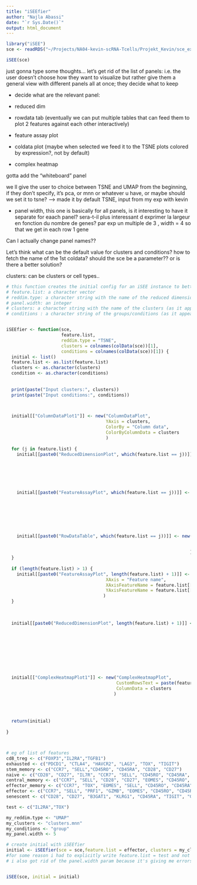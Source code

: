 ```yaml
---
title: "iSEEfier"
author: "Najla Abassi"
date: "`r Sys.Date()`"
output: html_document
---
```


```r
library("iSEE")
sce <- readRDS("~/Projects/NA04-kevin-scRNA-Tcells/Projekt_Kevin/sce_ex_fb.RDS")

iSEE(sce)
```


just gonna type some thoughts...
let's get rid of the list of panels: i.e. the user doesn't choose how they want to visualize but rather give them a general view with different panels all at once; they decide what to keep

- decide what are the relevant panel:

+ reduced dim
+ rowdata tab (eventually we can put multiple tables that can feed them to plot 2 features against each other interactively)
+ feature assay plot
+ coldata plot (maybe when selected we feed it to the TSNE plots colored by expression?, not by default)
+ complex heatmap

gotta add the "whiteboard" panel

we ll give the user to choice between TSNE and UMAP from the beginning, if they don't specify, it's pca, or mnn or whatever u have, or maybe should we set it to tsne? --> made it by default TSNE, input from my exp with kevin

+ panel width, this one is basically for all panels, is it interesting to have it separate for eaach panel? sera-t-il plus interessant d exprimer la largeur en fonction du nombre de genes? par exp un multiple de 3 , width = 4 so that we get in each row 1 gene


Can I actually change panel names?? 


Let's think what can be the default value for clusters and conditions? how to fetch the name of the 1st coldata? should the sce be a parameter?? or is there a better solution?

clusters: can be clusters or cell types..


```r
# this function creates the initial config for an iSEE instance to better explore your marker gene list
# feature.list: a character vector
# reddim.type: a character string with the name of the reduced dimension: PCA,MNN,TSNE,UMAP..
# panel.width: an integer
# clusters: a character string with the name of the clusters (as it appears in the colData)
# conditions : a character string of the groups/conditions (as it appears in the colData)


iSEEfier <- function(sce,
                     feature.list,
                     reddim.type = "TSNE",
                     clusters = colnames(colData(sce))[1],
                     conditions = colnames(colData(sce))[1]) {
  initial <- list()
  feature.list <- as.list(feature.list)
  clusters <- as.character(clusters)
  condition <- as.character(conditions)
  
  
  print(paste("Input clusters:", clusters))
  print(paste("Input conditions:", conditions))


  
  initial[["ColumnDataPlot1"]] <- new("ColumnDataPlot",
                                      YAxis = clusters,
                                      ColorBy = "Column data",
                                      ColorByColumnData = clusters
                                      )
  
  for (j in feature.list) {
    initial[[paste0("ReducedDimensionPlot", which(feature.list == j))]] <- new("ReducedDimensionPlot",
                                                                               Type = reddim.type,
                                                                               ColorBy = "Feature name",
                                                                               ColorByFeatureName = j,
                                                                               ColumnSelectionSource = "ColumnDataPlot1"
                                                                              )
    
    initial[[paste0("FeatureAssayPlot", which(feature.list == j))]] <- new("FeatureAssayPlot",
                                                                           XAxis = "Column data",
                                                                           XAxisColumnData = clusters,
                                                                           YAxisFeatureName = j,
                                                                           ColorBy = "Column data",
                                                                           ColorByColumnData = clusters
                                                                          )
    
    initial[[paste0("RowDataTable", which(feature.list == j))]] <- new("RowDataTable",
                                                                        Selected = j,
                                                                        Search = j
                                                                      )
  }
  
  if (length(feature.list) > 1) {
    initial[[paste0("FeatureAssayPlot", length(feature.list) + 1)]] <- new("FeatureAssayPlot", 
                                      XAxis = "Feature name", 
                                      XAxisFeatureName = feature.list[[1]],
                                      YAxisFeatureName = feature.list[[2]]
                                     )
  }
  
  
  
  initial[[paste0("ReducedDimensionPlot", length(feature.list) + 1)]] <- new("ReducedDimensionPlot",
                                                                             Type = reddim.type,
                                                                             ColorByColumnData = clusters,
                                                                            ColorBy = "Column data",
                                                                               ColumnSelectionSource = paste0("FeatureAssayPlot", length(feature.list) + 1),
                                                                            FacetColumnBy = "Column data",
                                                                            FacetColumnByColData = condition
                                                                              )
  
  
  initial[["ComplexHeatmapPlot1"]] <- new("ComplexHeatmapPlot",
                                          CustomRowsText = paste(feature.list, collapse = "\n"),
                                          ColumnData = clusters
                                         )
  
  
  
  
  return(initial)
  
}



# eg of list of features
cd8_treg <- c("FOXP3","IL2RA","TGFB1") 
exhausted <- c("PDCD1", "CTLA4", "HAVCR2", "LAG3", "TOX", "TIGIT")
stem_memory <- c("CCR7", "SELL","CD45RO", "CD45RA", "CD28", "CD27")
naive <- c("CD28", "CD27", "IL7R", "CCR7", "SELL", "CD45RO", "CD45RA", "PRF1", "GZMB") 
central_memory <- c("CCR7", "SELL", "CD28", "CD27", "EOMES", "CD45RO", "CD45RA")
effector_memory <- c("CCR7", "TOX", "EOMES", "SELL", "CD45RO", "CD45RA")
effector <- c("CCR7", "SELL", "PRF1", "GZMB", "EOMES", "CD45RO", "CD45RA")
senescent <- c("CD28", "CD27", "B3GAT1", "KLRG1", "CD45RA", "TIGIT", "GZMB")

test <- c("IL2RA","TOX") 

my_reddim.type <- "UMAP"
my_clusters <- "clusters.mnn"
my_conditions <- "group"
my_panel.width <- 5

# create initial with iSEEfier
initial <- iSEEfier(sce = sce,feature.list = effector, clusters = my_clusters, conditions = my_conditions)
#for some reason i had to explicitly write feature.list = test and not only test, same for the rest of the param
# i also got rid of the panel.width param because it's giving me errors


iSEE(sce, initial = initial)

```



```r

```



